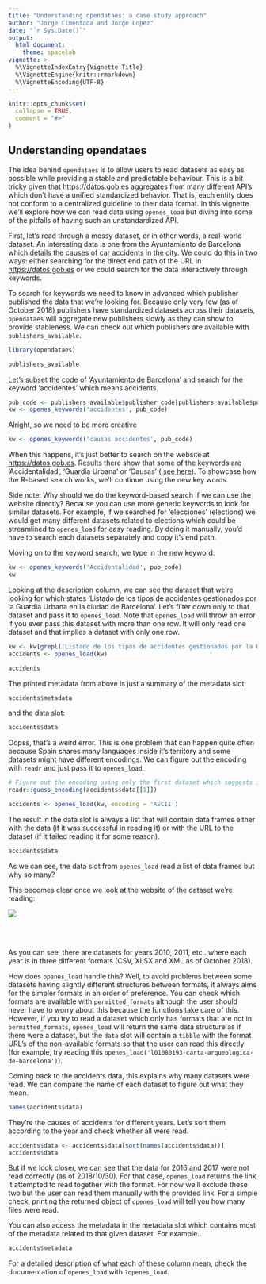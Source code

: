 ```yaml
---
title: "Understanding opendataes: a case study approach"
author: "Jorge Cimentada and Jorge Lopez"
date: "`r Sys.Date()`"
output: 
  html_document:
    theme: spacelab
vignette: >
  %\VignetteIndexEntry{Vignette Title}
  %\VignetteEngine{knitr::rmarkdown}
  %\VignetteEncoding{UTF-8}
---
```


```r
knitr::opts_chunk$set(
  collapse = TRUE,
  comment = "#>"
)
```

## Understanding opendataes

The idea behind `opendataes` is to allow users to read datasets as easy as possible while providing a stable and predictable behaviour. This is a bit tricky given that [https://datos.gob.es](https://datos.gob.es) aggregates from many different API's which don't have a unified standardized behavior. That is, each entity does not conform to a centralized guideline to their data format. In this vignette we'll explore how we can read data using `openes_load` but diving into some of the pitfalls of having such an unstandardized API.

First, let's read through a messy dataset, or in other words, a real-world dataset. An interesting data is one from the Ayuntamiento de Barcelona which details the causes of car accidents in the city. We could do this in two ways: either searching for the direct end path of the URL in [https://datos.gob.es](https://datos.gob.es) or we could search for the data interactively through keywords.

To search for keywords we need to know in advanced which publisher published the data that we're looking for. Because only very few (as of October 2018) publishers have standardized datasets across their datasets, `opendataes` will aggregate new publishers slowly as they can show to provide stableness. We can check out which publishers are available with `publishers_available`.

```r
library(opendataes)

publishers_available
```

Let's subset the code of 'Ayuntamiento de Barcelona' and search for the keyword 'accidentes' which means accidents.

```r
pub_code <- publishers_available$publisher_code[publishers_available$publishers == 'Ayuntamiento de Barcelona']
kw <- openes_keywords('accidentes', pub_code)
```

Alright, so we need to be more creative

```r
kw <- openes_keywords('causas accidentes', pub_code)
```

When this happens, it's just better to search on the website at [https://datos.gob.es](https://datos.gob.es). Results there show that some of the keywords are 'Accidentalidad', 'Guardia Urbana' or 'Causas' ( [see here](http://datos.gob.es/es/catalogo/l01080193-descripcion-de-la-causalidad-de-los-accidentes-gestionados-por-la-guardia-urbana-en-la-ciudad-de-barcelona)). To showcase how the R-based search works, we'll continue using the new key words.

Side note: Why should we do the keyword-based search if we can use the website directly? Because you can use more generic keywords to look for similar datasets. For example, if we searched for 'elecciones' (elections) we would get many different datasets related to elections which could be streamlined to `openes_load` for easy reading. By doing it manually, you'd have to search each datasets separately and copy it's end path.

Moving on to the keyword search, we type in the new keyword.

```r
kw <- openes_keywords('Accidentalidad', pub_code)
kw
```

Looking at the description column, we can see the dataset that we're looking for which states 'Listado de los tipos de accidentes gestionados por la Guardia Urbana en la ciudad de Barcelona'. Let's filter down only to that dataset and pass it to `openes_load`. Note that `openes_load` will throw an error if you ever pass this dataset with more than one row. It will only read one dataset and that implies a dataset with only one row.

```r
kw <- kw[grepl('Listado de los tipos de accidentes gestionados por la Guardia Urbana en la ciudad de Barcelona.', kw$description), ]
accidents <- openes_load(kw)

accidents
```

The printed metadata from above is just a summary of the metadata slot:

```r
accidents$metadata
```

and the data slot:

```r
accidents$data
```

Oopss, that's a weird error. This is one problem that can happen quite often because Spain shares many languages inside it's territory and some datasets might have different encodings. We can figure out the encoding with `readr` and just pass it to `openes_load`. 

```r
# Figure out the encoding using only the first dataset which suggests it's ASCII
readr::guess_encoding(accidents$data[[1]])

accidents <- openes_load(kw, encoding = 'ASCII')
```

The result in the data slot is always a list that will contain data frames either with the data (if it was successful in reading it) or with the URL to the dataset (if it failed reading it for some reason).

```r
accidents$data
```



As we can see, the data slot from `openes_load` read a list of data frames but why so many?

This becomes clear once we look at the website of the dataset we're reading:

<img src="datos_formats.png" align="center" />

<br/>
<br/>

As you can see, there are datasets for years 2010, 2011, etc.. where each year is in three different formats (CSV, XLSX and XML as of October 2018). 

How does `openes_load` handle this? Well, to avoid problems between some datasets having slightly different structures between formats, it always aims for the simpler formats in an order of preference. You can check which formats are available with `permitted_formats` although the user should never have to worry about this because the functions take care of this. However, if you try to read a dataset which only has formats that are not in `permitted_formats`, `openes_load` will return the same data structure as if there were a dataset, but the `data` slot will contain a `tibble` with the format URL's of the non-available formats so that the user can read this directly (for example, try reading this `openes_load('l01080193-carta-arqueologica-de-barcelona')`).


Coming back to the accidents data, this explains why many datasets were read. We can compare the name of each dataset to figure out what they mean.

```r
names(accidents$data)
```

They're the causes of accidents for different years. Let's sort them according to the year and check whether all were read.

```r
accidents$data <- accidents$data[sort(names(accidents$data))]
accidents$data
```

But if we look closer, we can see that the data for 2016 and 2017 were not read correctly (as of 2018/10/30). For that case, `openes_load` returns the link it attempted to read together with the format. For now we'll exclude these two but the user can read them manually with the provided link. For a simple check, printing the returned object of `openes_load` will tell you how many files were read.

You can also access the metadata in the metadata slot which contains most of the metadata related to that given dataset. For example..
```r
accidents$metadata
```

For a detailed description of what each of these column mean, check the documentation of `openes_load` with `?openes_load`.
